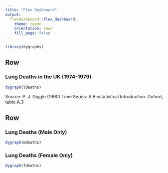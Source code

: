 ```yaml
---
title: "Flex Dashboard"
output:
  flexdashboard::flex_dashboard: 
    theme: cosmo
    orientation: rows
    fill_page: false
---
```


```r
library(dygraphs)
```

Row
-------------------------------------------------------------------------------

### Lung Deaths in the UK (1974-1979)

```r
dygraph(ldeaths)
```

Source: P. J. Diggle (1990) Time Series: A Biostatistical Introduction. Oxford, table A.3

Row
-------------------------------------------------------------------------------

### Lung Deaths (Male Only)

```r
dygraph(mdeaths)
```

### Lung Deaths (Female Only)

```r
dygraph(fdeaths)
```

